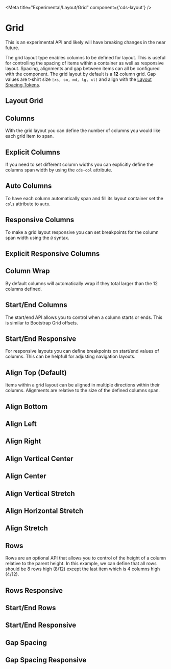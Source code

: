 
<Meta title="Experimental/Layout/Grid" component={'cds-layout'} />

# Grid

<cds-alert status="warning" closable="false" cds-layout="m-b:md">
  <cds-alert-content>This is an experimental API and likely will have breaking changes in the near future.</cds-alert-content>
</cds-alert>

The grid layout type enables columns to be defined for layout. This is useful
for controlling the spacing of items within a container as well as responsive
layout. Spacing, alignments and gap between items can all be configured with
the component. The grid layout by default is a **12** column grid. Gap values
are t-shirt size `[xs, sm, md, lg, xl]` and align with the [Layout Spacing Tokens](./?path=/docs/experimental-spacing-getting-started--page).

## Layout Grid
<Preview>
  <Story id="experimental-layout-stories--grid-layout" />
</Preview>

## Columns

With the grid layout you can define the number of columns you would like each
grid item to span.

<Preview>
  <Story id="experimental-layout-stories--grid-layout-columns" />
</Preview>

## Explicit Columns

If you need to set different column widths you can explicitly define the
columns span width by using the `cds-col` attribute.

<Preview>
  <Story id="experimental-layout-stories--grid-layout-columns-explicit" />
</Preview>

## Auto Columns

To have each column automatically span and fill its layout container set
the `cols` attribute to `auto`.

<Preview>
  <Story id="experimental-layout-stories--grid-layout-columns-auto" />
</Preview>

## Responsive Columns

To make a grid layout responsive you can set breakpoints for the column span
width using the `@` syntax.

<Preview >
  <Story id="experimental-layout-stories--grid-layout-columns-responsive" />
</Preview>

## Explicit Responsive Columns

<Preview>
  <Story id="experimental-layout-stories--grid-layout-columns-responsive-explicit" />
</Preview>

## Column Wrap

By default columns will automatically wrap if they total larger than the
12 columns defined.

<Preview>
  <Story id="experimental-layout-stories--grid-layout-columns-wrap" />
</Preview>

## Start/End Columns

The start/end API allows you to control when a column starts or ends. This is
similar to Bootstrap Grid offsets.

<Preview>
  <Story id="experimental-layout-stories--grid-layout-columns-start-end" />
</Preview>

## Start/End Responsive

For responsive layouts you can define breakpoints on start/end values of
columns. This can be helpfull for adjusting navigation layouts.

<Preview>
  <Story id="experimental-layout-stories--grid-layout-columns-start-end-responsive" />
</Preview>

## Align Top (Default)

Items within a grid layout can be aligned in multiple directions within their columns.
Alignments are relative to the size of the defined columns span.

<Preview>
  <Story id="experimental-layout-stories--grid-layout-align-top" />
</Preview>

## Align Bottom
<Preview>
  <Story id="experimental-layout-stories--grid-layout-align-bottom" />
</Preview>

## Align Left
<Preview>
  <Story id="experimental-layout-stories--grid-layout-align-left" />
</Preview>

## Align Right
<Preview>
  <Story id="experimental-layout-stories--grid-layout-align-right" />
</Preview>

## Align Vertical Center
<Preview>
  <Story id="experimental-layout-stories--grid-layout-align-vertical-center" />
</Preview>

## Align Center
<Preview>
  <Story id="experimental-layout-stories--grid-layout-align-center" />
</Preview>

## Align Vertical Stretch
<Preview>
  <Story id="experimental-layout-stories--grid-layout-align-vertical-stretch" />
</Preview>

## Align Horizontal Stretch
<Preview>
  <Story id="experimental-layout-stories--grid-layout-align-horizontal-stretch" />
</Preview>

## Align Stretch
<Preview>
  <Story id="experimental-layout-stories--grid-layout-align-stretch" />
</Preview>

## Rows

<!-- tbd on API and flexbox support -->
Rows are an optional API that allows you to control of the height of a column
relative to the parent height. In this example, we can define that all rows
should be 8 rows high (8/12) except the last item which is 4 columns high (4/12).

<Preview>
  <Story id="experimental-layout-stories--grid-layout-rows" />
</Preview>

## Rows Responsive
<Preview>
  <Story id="experimental-layout-stories--grid-layout-rows-responsive" />
</Preview>

## Start/End Rows
<Preview>
  <Story id="experimental-layout-stories--grid-layout-rows-start-end" />
</Preview>

## Start/End Responsive
<Preview>
  <Story id="experimental-layout-stories--grid-layout-rows-start-end-responsive" />
</Preview>

## Gap Spacing
<Preview>
  <Story id="experimental-layout-stories--grid-gap" />
</Preview>

## Gap Spacing Responsive
<Preview>
  <Story id="experimental-layout-stories--grid-gap-responsive" />
</Preview>
